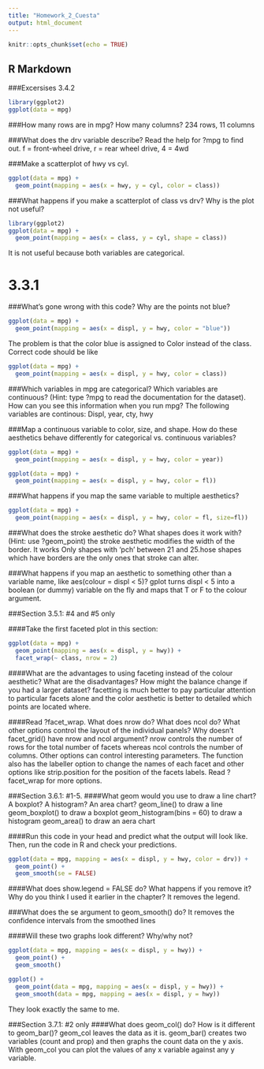 ```yaml
---
title: "Homework_2_Cuesta"
output: html_document
---
```


```r
knitr::opts_chunk$set(echo = TRUE)
```

## R Markdown

###Excersises 3.4.2

```r
library(ggplot2)
ggplot(data = mpg)

```

###How many rows are in mpg? How many columns?
234 rows, 11 columns

###What does the drv variable describe? Read the help for ?mpg to find out.
f = front-wheel drive, r = rear wheel drive, 4 = 4wd

###Make a scatterplot of hwy vs cyl.
```r
ggplot(data = mpg) + 
  geom_point(mapping = aes(x = hwy, y = cyl, color = class))
```

###What happens if you make a scatterplot of class vs drv? Why is the plot not useful?
```r
library(ggplot2)
ggplot(data = mpg) + 
  geom_point(mapping = aes(x = class, y = cyl, shape = class))
```
It is not useful because both variables are categorical.

# 3.3.1
###What’s gone wrong with this code? Why are the points not blue?
```r
ggplot(data = mpg) + 
  geom_point(mapping = aes(x = displ, y = hwy, color = "blue"))
```
The problem is that the color blue is assigned to Color instead of the class. Correct code should be like 
```r
ggplot(data = mpg) + 
  geom_point(mapping = aes(x = displ, y = hwy, color = class))
```

###Which variables in mpg are categorical? Which variables are continuous? (Hint: type ?mpg to read the documentation for the dataset). How can you see this information when you run mpg?
The following variables are continous: Displ, year, cty, hwy

###Map a continuous variable to color, size, and shape. How do these aesthetics behave differently for categorical vs. continuous variables?
```r
ggplot(data = mpg) + 
  geom_point(mapping = aes(x = displ, y = hwy, color = year))
```

```r
ggplot(data = mpg) + 
  geom_point(mapping = aes(x = displ, y = hwy, color = fl))
```


###What happens if you map the same variable to multiple aesthetics?
```r
ggplot(data = mpg) + 
  geom_point(mapping = aes(x = displ, y = hwy, color = fl, size=fl))
```

###What does the stroke aesthetic do? What shapes does it work with? (Hint: use ?geom_point)
the stroke aesthetic modifies the width of the border. It works Only shapes with 'pch' between 21 and 25.hose shapes which have borders are the only ones that stroke can alter.


###What happens if you map an aesthetic to something other than a variable name, like aes(colour = displ < 5)?
gplot turns displ < 5 into a boolean (or dummy) variable on the fly and maps that T or F to the colour argument.

###Section 3.5.1: #4 and #5 only

####Take the first faceted plot in this section:
```r
ggplot(data = mpg) + 
  geom_point(mapping = aes(x = displ, y = hwy)) + 
  facet_wrap(~ class, nrow = 2)
```

####What are the advantages to using faceting instead of the colour aesthetic? What are the disadvantages? How might the balance change if you had a larger dataset?
facetting is much better to pay particular attention to particular facets alone and the color aesthetic is better to detailed which points are located where. 

####Read ?facet_wrap. What does nrow do? What does ncol do? What other options control the layout of the individual panels? Why doesn’t facet_grid() have nrow and ncol argument?
nrow controls the number of rows for the total number of facets whereas ncol controls the number of columns. Other options can control interesting parameters. The function also has the labeller option to change the names of each facet and other options like strip.position for the position of the facets labels. Read ?facet_wrap for more options.

###Section 3.6.1: #1-5.
####What geom would you use to draw a line chart? A boxplot? A histogram? An area chart?
  geom_line() to draw a line
  geom_boxplot() to draw a boxplot
  geom_histogram(bins = 60) to draw a histogram
  geom_area() to draw an aera chart
  
####Run this code in your head and predict what the output will look like. Then, run the code in R and check your predictions.
```r
ggplot(data = mpg, mapping = aes(x = displ, y = hwy, color = drv)) + 
  geom_point() + 
  geom_smooth(se = FALSE)
```

####What does show.legend = FALSE do? What happens if you remove it? Why do you think I used it earlier in the chapter?
It removes the legend. 


###What does the se argument to geom_smooth() do?
It removes the confidence intervals from the smoothed lines

####Will these two graphs look different? Why/why not?
```r
ggplot(data = mpg, mapping = aes(x = displ, y = hwy)) + 
  geom_point() + 
  geom_smooth()

ggplot() + 
  geom_point(data = mpg, mapping = aes(x = displ, y = hwy)) + 
  geom_smooth(data = mpg, mapping = aes(x = displ, y = hwy))
```

They look exactly the same to me.

###Section 3.7.1: #2 only
####What does geom_col() do? How is it different to geom_bar()?
geom_col leaves the data as it is. geom_bar() creates two variables (count and prop) and then graphs the count data on the y axis. With geom_col you can plot the values of any x variable against any y variable.

